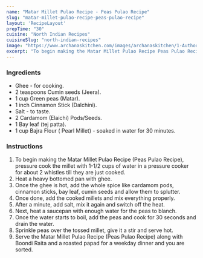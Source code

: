 ---
name: "Matar Millet Pulao Recipe - Peas Pulao Recipe"
slug: "matar-millet-pulao-recipe-peas-pulao-recipe"
layout: 'RecipeLayout'
prepTime: "30"
cuisine: "North Indian Recipes"
cuisineSlug: "north-indian-recipes"
image: "https://www.archanaskitchen.com/images/archanaskitchen/1-Author/sibyl_sunitha/Matar_Millet_Paulo_Recipe_Peas_Paulo_Recipe.jpg"
excerpt: "To begin making the Matar Millet Pulao Recipe Peas Pulao Recipe, pressure cook the millet with 1-12 cups of water in a pressure cooker for about 2 whistles till they are just cooked"
---

### Ingredients

- Ghee - for cooking.
- 2 teaspoons Cumin seeds (Jeera).
- 1 cup Green peas (Matar).
- 1 inch Cinnamon Stick (Dalchini).
- Salt - to taste.
- 2 Cardamom (Elaichi) Pods/Seeds.
- 1 Bay leaf (tej patta).
- 1 cup Bajra Flour ( Pearl Millet) - soaked in water for 30 minutes.

### Instructions

1. To begin making the Matar Millet Pulao Recipe (Peas Pulao Recipe), pressure cook the millet with 1-1/2 cups of water in a pressure cooker for about 2 whistles till they are just cooked.
1. Heat a heavy bottomed pan with ghee.
1. Once the ghee is hot, add the whole spice like cardamom pods, cinnamon sticks, bay leaf, cumin seeds and allow them to splutter.
1. Once done, add the cooked millets and mix everything properly.
1. After a minute, add salt, mix it again and switch off the heat.
1. Next, heat a saucepan with enough water for the peas to blanch.
1. Once the water starts to boil, add the peas and cook for 30 seconds and drain the water.
1. Sprinkle peas over the tossed millet, give it a stir and serve hot.
1. Serve the Matar Millet Pulao Recipe (Peas Pulao Recipe) along with Boondi Raita and a roasted papad for a weekday dinner and you are sorted.
